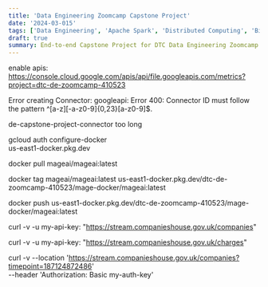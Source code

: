 ```yaml
---
title: 'Data Engineering Zoomcamp Capstone Project'
date: '2024-03-015'
tags: ['Data Engineering', 'Apache Spark', 'Distributed Computing', 'Big Data', 'Docker','Cloud Storage', 'GCP', 'Python']
draft: true
summary: End-to-end Capstone Project for DTC Data Engineering Zoomcamp
---
```


enable apis: https://console.cloud.google.com/apis/api/file.googleapis.com/metrics?project=dtc-de-zoomcamp-410523

Error creating Connector: googleapi: Error 400: Connector ID must follow the pattern ^[a-z][-a-z0-9]{0,23}[a-z0-9]$.

de-capstone-project-connector too long

gcloud auth configure-docker \
    us-east1-docker.pkg.dev

docker pull mageai/mageai:latest

docker tag mageai/mageai:latest us-east1-docker.pkg.dev/dtc-de-zoomcamp-410523/mage-docker/mageai:latest

docker push us-east1-docker.pkg.dev/dtc-de-zoomcamp-410523/mage-docker/mageai:latest

curl -v -u my-api-key: "https://stream.companieshouse.gov.uk/companies"

curl -v -u my-api-key: "https://stream.companieshouse.gov.uk/charges"


curl -v --location 'https://stream.companieshouse.gov.uk/companies?timepoint=187124872486' \
--header 'Authorization: Basic my-auth-key'